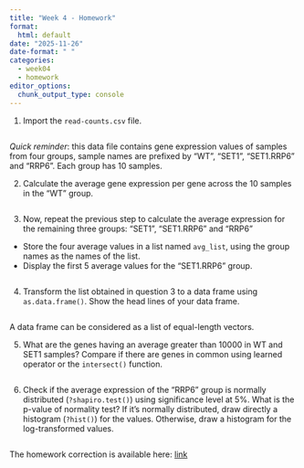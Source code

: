 ```yaml
---
title: "Week 4 - Homework"
format: 
  html: default
date: "2025-11-26"
date-format: " "
categories: 
  - week04
  - homework
editor_options: 
  chunk_output_type: console
---
```


1. Import the `read-counts.csv` file.

```r

```

*Quick reminder*:
this data file contains gene expression values of samples from four groups,
sample names are prefixed by "WT", "SET1", "SET1.RRP6" and "RRP6".
Each group has 10 samples.

2. Calculate the average gene expression per gene across the 10 samples in the "WT" group.

```r

```

3. Now, repeat the previous step to calculate the average expression for the remaining three groups: "SET1", "SET1.RRP6" and "RRP6"
- Store the four average values in a list named `avg_list`, using the group names as the names of the list.
- Display the first 5 average values for the "SET1.RRP6" group.

```r

```

4. Transform the list obtained in question 3 to a data frame using `as.data.frame()`.
Show the head lines of your data frame.

```r

```

:::{.callout-note}
A data frame can be considered as a list of equal-length vectors.
:::

5. What are the genes having an average greater than 10000 in WT and SET1 samples?
Compare if there are genes in common using learned operator or the `intersect()` function.

```r

```

6. Check if the average expression of the "RRP6" group
is normally distributed (`?shapiro.test()`) using significance level at 5%.
What is the p-value of normality test?
If it's normally distributed, draw directly a histogram (`?hist()`) for the values.
Otherwise, draw a histogram for the log-transformed values.

```r

```


The homework correction is available here:
[link](https://raw.githubusercontent.com/InforBio/ioc-r-2026/refs/heads/main/ioc_r/week04/.r_w04_work_corr.R)